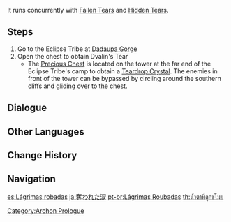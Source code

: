 {{Quest Infobox
|id            = 00382
|type          = Archon
|chapter       = Prologue
|actNum        = II
|act           = For a Tomorrow Without Tears
|part          = 11
|startLocation = [[Dadaupa Gorge]], [[Mondstadt]]
|region        = Mondstadt
|area          = Galesong Hill
|subarea       = Dadaupa Gorge
|prev          = State of the Holy Lyre der Himmel
|next          = Crystal Tears
|concurrent    = Fallen Tears
|concurrent2   = Hidden Tears
|exp           = 250
|mora          = 6,000
|primogems     = 20
|other         = {{Card|Character EXP|3,125}}{{Card|Fine Enhancement Ore|7}}{{Card|Teardrop Crystal|link=Teardrop Crystal (Stolen Tears)|1}}
|characters    = Traveler
}}
{{TeyvatQuest|0|2|part=11}}

It runs concurrently with [[Fallen Tears]] and [[Hidden Tears]].

==Steps==
# Go to the Eclipse Tribe at [[Dadaupa Gorge]]
# Open the chest to obtain Dvalin's Tear
#* The [[Precious Chest]] is located on the tower at the far end of the Eclipse Tribe's camp to obtain a [[Teardrop Crystal (Stolen Tears)|Teardrop Crystal]]. The enemies in front of the tower can be bypassed by circling around the southern cliffs and gliding over to the chest.

==Dialogue==
{{Quest Description|The corrupted dragon tear has even attracted hilichurls. You must get it back from them.}}

==Other Languages==
{{Other Languages
|en      = Stolen Tears
|zhs     = 被夺之泪
|zhs_rm  = Bèi Duó zhī Lèi
|zht     = 被奪之淚
|zht_rm  = Bèi Duó zhī Lèi
|zh_tl   = Snatched Away Tears
|ja      = 奪われた涙
|ja_rm   = Ubawareta Namida
|ja_tl   = Snatched Away Tears
|ko      = 빼앗긴 눈물
|ko_rm   = Ppaeatgin Nunmul
|ko_tl   = Stolen Tears
|es      = Lágrimas robadas
|es_tl   = Stolen Tears
|fr      = Larmes arrachées
|fr_tl   = Snatched Away Tears
|ru      = Украденные слёзы
|ru_tl   = Stolen Tears
|th      = น้ำตาที่ถูกขโมย
|th_rm   = 
|th_tl   = Stolen Tears
|vi      = Giọt Nước Mắt Bị Đánh Cắp
|vi_tl   = Stolen Tears
|de      = Geraubte Tränen
|de_tl   = Stolen Tears
|id      = Air Mata Tercuri
|id_tl   = Stolen Tears
|pt      = Lágrimas Roubadas
|pt_tl   = Stolen Tears
|tr      = Çalınmış Gözyaşları
|tr_tl   = 
|it      = Lacrime rubate
|it_tl   = Stolen Tears
}}

==Change History==
{{Change History|1.0}}

==Navigation==
{{Archon Quest Navbox|chapter=Prologue}}
[[Category:Archon Prologue]]

[[es:Lágrimas robadas]]
[[ja:奪われた涙]]
[[pt-br:Lágrimas Roubadas]]
[[th:น้ำตาที่ถูกขโมย]]